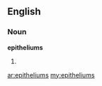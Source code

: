 ==English==

===Noun===
'''epitheliums'''

# {{plural of|[[epithelium]]}}

[[ar:epitheliums]]
[[my:epitheliums]]